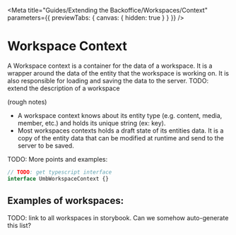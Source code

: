 
<Meta
	title="Guides/Extending the Backoffice/Workspaces/Context"
	parameters={{ previewTabs: { canvas: { hidden: true } } }}
/>

# Workspace Context

A Workspace context is a container for the data of a workspace. It is a wrapper around the data of the entity that the workspace is working on. It is also responsible for loading and saving the data to the server.
TODO: extend the description of a workspace

(rough notes)

- A workspace context knows about its entity type (e.g. content, media, member, etc.) and holds its unique string (ex: key).
- Most workspaces contexts holds a draft state of its entities data. It is a copy of the entity data that can be modified at runtime and send to the server to be saved.

TODO: More points and examples:

```ts
// TODO: get typescript interface
interface UmbWorkspaceContext {}
```

## Examples of workspaces:

TODO: link to all workspaces in storybook. Can we somehow auto-generate this list?
